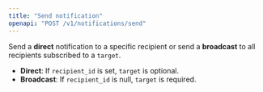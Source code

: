 ```yaml
---
title: "Send notification"
openapi: "POST /v1/notifications/send"
---
```


Send a **direct** notification to a specific recipient or send a **broadcast** to all recipients subscribed to a `target`.

-   **Direct**: If `recipient_id` is set, `target` is optional.
-   **Broadcast**: If `recipient_id` is null, `target` is required.
